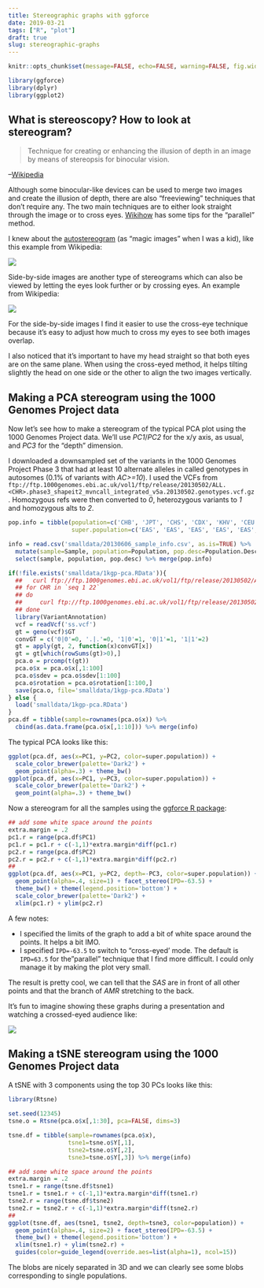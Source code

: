 ```yaml
---
title: Stereographic graphs with ggforce
date: 2019-03-21
tags: ["R", "plot"]
draft: true
slug: stereographic-graphs
---
```


```r
knitr::opts_chunk$set(message=FALSE, echo=FALSE, warning=FALSE, fig.width=10)
```


```r
library(ggforce)
library(dplyr)
library(ggplot2)
```

## What is stereoscopy? How to look at stereogram?

> Technique for creating or enhancing the illusion of depth in an image by means of stereopsis for binocular vision.

--[Wikipedia](https://en.wikipedia.org/wiki/Stereoscopy)

Although some binocular-like devices can be used to merge two images and create the illusion of depth, there are also "freeviewing" techniques that don't require any.
The two main techniques are to either look straight through the image or to cross eyes.
[Wikihow](https://www.wikihow.com/View-Stereograms) has some tips for the "parallel" method.

I knew about the [autostereogram](https://en.wikipedia.org/wiki/Autostereogram) (as "magic images" when I was a kid), like this example from Wikipedia: 

![](https://upload.wikimedia.org/wikipedia/commons/8/8f/Stereogram_Tut_Random_Dot_Shark.png)

Side-by-side images are another type of stereograms which can also be viewed by letting the eyes look further or by crossing eyes. 
An example from Wikipedia:

![](https://upload.wikimedia.org/wikipedia/commons/b/bc/Passiflora_caerulea_STEREO_%28R-L%29_2019-06-27.jpg)

For the side-by-side images I find it easier to use the cross-eye technique because it's easy to adjust how much to cross my eyes to see both images overlap.

I also noticed that it's important to have my head straight so that both eyes are on the same plane.
When using the cross-eyed method, it helps tilting slightly the head on one side or the other to align the two images vertically.

## Making a PCA stereogram using the 1000 Genomes Project data

Now let's see how to make a stereogram of the typical PCA plot using the 1000 Genomes Project data.
We'll use *PC1*/*PC2* for the x/y axis, as usual, and *PC3* for the "depth" dimension.

I downloaded a downsampled set of the variants in the 1000 Genomes Project Phase 3 that had at least 10 alternate alleles in called genotypes in autosomes (0.1% of variants with *AC>=10*). 
I used the VCFs from `ftp://ftp.1000genomes.ebi.ac.uk/vol1/ftp/release/20130502/ALL.<CHR>.phase3_shapeit2_mvncall_integrated_v5a.20130502.genotypes.vcf.gz`.
Homozygous refs were then converted to *0*, heterozygous variants to *1* and homozygous alts to *2*.

```r
pop.info = tibble(population=c('CHB', 'JPT', 'CHS', 'CDX', 'KHV', 'CEU', 'TSI', 'FIN', 'GBR', 'IBS', 'YRI', 'LWK', 'GWD', 'MSL', 'ESN', 'ASW', 'ACB', 'MXL', 'PUR', 'CLM', 'PEL', 'GIH', 'PJL', 'BEB', 'STU', 'ITU'),
                  super.population=c('EAS', 'EAS', 'EAS', 'EAS', 'EAS', 'EUR', 'EUR', 'EUR', 'EUR', 'EUR', 'AFR', 'AFR', 'AFR', 'AFR', 'AFR', 'AFR', 'AFR', 'AMR', 'AMR', 'AMR', 'AMR', 'SAS', 'SAS', 'SAS', 'SAS', 'SAS'))

info = read.csv('smalldata/20130606_sample_info.csv', as.is=TRUE) %>%
  mutate(sample=Sample, population=Population, pop.desc=Population.Description) %>%
  select(sample, population, pop.desc) %>% merge(pop.info)

if(!file.exists('smalldata/1kgp-pca.RData')){
  ##   curl ftp://ftp.1000genomes.ebi.ac.uk/vol1/ftp/release/20130502/ALL.chr22.phase3_shapeit2_mvncall_integrated_v5a.20130502.genotypes.vcf.gz | zcat | head -1000 | grep '#' --color=never > ss.vcf
  ## for CHR in `seq 1 22`
  ## do
  ##     curl ftp://ftp.1000genomes.ebi.ac.uk/vol1/ftp/release/20130502/ALL.chr$CHR.phase3_shapeit2_mvncall_integrated_v5a.20130502.genotypes.vcf.gz | zcat | grep -v '##' |  awk 'BEGIN{srand()}{match($0, /AC=([^;]*);/, ac); if(ac[1]>9){if(rand()<.001){print $0}}}' >> ss.vcf
  ## done
  library(VariantAnnotation)
  vcf = readVcf('ss.vcf')
  gt = geno(vcf)$GT
  convGT = c('0|0'=0, '.|.'=0, '1|0'=1, '0|1'=1, '1|1'=2)
  gt = apply(gt, 2, function(x)convGT[x])
  gt = gt[which(rowSums(gt)>0),]
  pca.o = prcomp(t(gt))
  pca.o$x = pca.o$x[,1:100]
  pca.o$sdev = pca.o$sdev[1:100]
  pca.o$rotation = pca.o$rotation[1:100,]
  save(pca.o, file='smalldata/1kgp-pca.RData')
} else {
  load('smalldata/1kgp-pca.RData')
}
pca.df = tibble(sample=rownames(pca.o$x)) %>%
  cbind(as.data.frame(pca.o$x[,1:10])) %>% merge(info)
```

The typical PCA looks like this:

```r
ggplot(pca.df, aes(x=PC1, y=PC2, color=super.population)) +
  scale_color_brewer(palette='Dark2') + 
  geom_point(alpha=.3) + theme_bw()
ggplot(pca.df, aes(x=PC1, y=PC3, color=super.population)) +
  scale_color_brewer(palette='Dark2') + 
  geom_point(alpha=.3) + theme_bw()
```

Now a stereogram for all the samples using the [ggforce R package](https://ggforce.data-imaginist.com/):

```r
## add some white space around the points
extra.margin = .2
pc1.r = range(pca.df$PC1)
pc1.r = pc1.r + c(-1,1)*extra.margin*diff(pc1.r)
pc2.r = range(pca.df$PC2)
pc2.r = pc2.r + c(-1,1)*extra.margin*diff(pc2.r)
##
ggplot(pca.df, aes(x=PC1, y=PC2, depth=-PC3, color=super.population)) +
  geom_point(alpha=.4, size=1) + facet_stereo(IPD=-63.5) +
  theme_bw() + theme(legend.position='bottom') +
  scale_color_brewer(palette='Dark2') + 
  xlim(pc1.r) + ylim(pc2.r)
```

A few notes: 

- I specified the limits of the graph to add a bit of white space around the points. It helps a bit IMO.
- I specified `IPD=-63.5` to switch to "cross-eyed' mode. The default is `IPD=63.5` for the "parallel" technique that I find more difficult. I could only manage it by making the plot very small.

The result is pretty cool, we can tell that the *SAS* are in front of all other points and that the branch of *AMR* stretching to the back.

It's fun to imagine showing these graphs during a presentation and watching a crossed-eyed audience like:

![](../../../../imgs/crosseyeddenis.gif)

## Making a tSNE stereogram using the 1000 Genomes Project data

A tSNE with 3 components using the top 30 PCs looks like this:

```r
library(Rtsne)

set.seed(12345)
tsne.o = Rtsne(pca.o$x[,1:30], pca=FALSE, dims=3)

tsne.df = tibble(sample=rownames(pca.o$x),
                 tsne1=tsne.o$Y[,1],
                 tsne2=tsne.o$Y[,2],
                 tsne3=tsne.o$Y[,3]) %>% merge(info)

## add some white space around the points
extra.margin = .2
tsne1.r = range(tsne.df$tsne1)
tsne1.r = tsne1.r + c(-1,1)*extra.margin*diff(tsne1.r)
tsne2.r = range(tsne.df$tsne2)
tsne2.r = tsne2.r + c(-1,1)*extra.margin*diff(tsne2.r)
##
ggplot(tsne.df, aes(tsne1, tsne2, depth=tsne3, color=population)) +
  geom_point(alpha=.4, size=2) + facet_stereo(IPD=-63.5) +
  theme_bw() + theme(legend.position='bottom') +
  xlim(tsne1.r) + ylim(tsne2.r) +
  guides(color=guide_legend(override.aes=list(alpha=1), ncol=15))
```

The blobs are nicely separated in 3D and we can clearly see some blobs corresponding to single populations.
